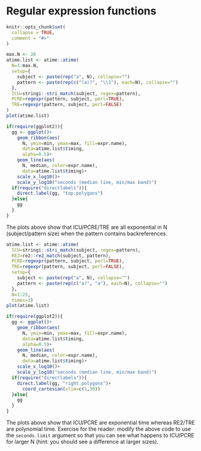 <!--
%\VignetteEngine{knitr::knitr}
%\VignetteIndexEntry{Regular expression examples}
-->

# Regular expression functions

```r
knitr::opts_chunk$set(
  collapse = TRUE,
  comment = "#>"
)

max.N <- 20
atime.list <- atime::atime(
  N=1:max.N,
  setup={
    subject <- paste(rep("a", N), collapse="")
    pattern <- paste(rep(c("(a)?", "\\1"), each=N), collapse="")
  },
  ICU=stringi::stri_match(subject, regex=pattern),
  PCRE=regexpr(pattern, subject, perl=TRUE),
  TRE=regexpr(pattern, subject, perl=FALSE)
)
plot(atime.list)

if(require(ggplot2)){
  gg <- ggplot()+
    geom_ribbon(aes(
      N, ymin=min, ymax=max, fill=expr.name),
      data=atime.list$timing,
      alpha=0.5)+
    geom_line(aes(
      N, median, color=expr.name),
      data=atime.list$timing)+
    scale_x_log10()+
    scale_y_log10("seconds (median line, min/max band)")
  if(require("directlabels")){
    direct.label(gg, "top.polygons")
  }else{
    gg
  }
}
```

The plots above show that ICU/PCRE/TRE are all exponential in N
(subject/pattern size) when the pattern contains backreferences.

```r
atime.list <- atime::atime(
  ICU=stringi::stri_match(subject, regex=pattern),
  RE2=re2::re2_match(subject, pattern),
  PCRE=regexpr(pattern, subject, perl=TRUE),
  TRE=regexpr(pattern, subject, perl=FALSE),
  setup={
    subject <- paste(rep("a", N), collapse="")
    pattern <- paste(rep(c("a?", "a"), each=N), collapse="")
  },
  N=1:25,
  times=3)
plot(atime.list)

if(require(ggplot2)){
  gg <- ggplot()+
    geom_ribbon(aes(
      N, ymin=min, ymax=max, fill=expr.name),
      data=atime.list$timing,
      alpha=0.5)+
    geom_line(aes(
      N, median, color=expr.name),
      data=atime.list$timing)+
    scale_x_log10()+
    scale_y_log10("seconds (median line, min/max band)")
  if(require("directlabels")){
    direct.label(gg, "right.polygons")+
      coord_cartesian(xlim=c(1,30))
  }else{
    gg
  }
}
```

The plots above show that ICU/PCRE are exponential time whereas
RE2/TRE are polynomial time. Exercise for the reader: modify the above
code to use the `seconds.limit` argument so that you can see what
happens to ICU/PCRE for larger N (hint: you should see a difference at
larger sizes).
